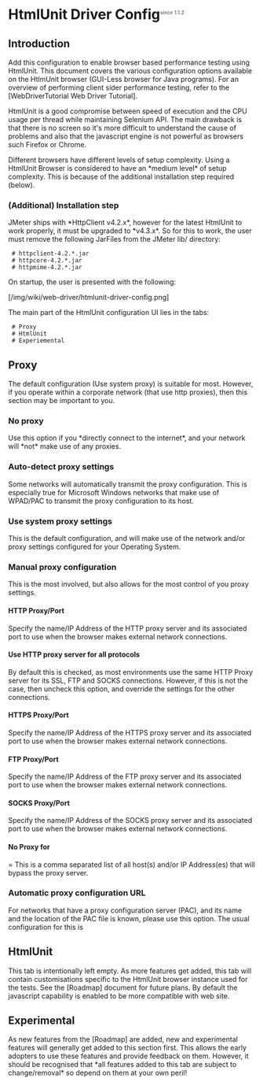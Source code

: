 = HtmlUnit Driver Config<sup><font color=gray size="1">since 1.1.2</font></sup>=

== Introduction ==
Add this configuration to enable browser based performance testing using HtmlUnit.  This document covers the various configuration options available on the HtlmUnit browser (GUI-Less browser for Java programs).  For an overview of performing client sider performance testing, refer to the [WebDriverTutorial Web Driver Tutorial].  

HtmlUnit is a good compromise between speed of execution and the CPU usage per thread while maintaining Selenium API.
The main drawback is that there is no screen so it's more difficult to understand the cause of problems and also that the javascript engine is not powerful as browsers such Firefox or Chrome.

Different browsers have different levels of setup complexity.  Using a HtmlUnit Browser is considered to have an *medium level* of setup complexity. This is because of the additional installation step required (below).

=== (Additional) Installation step ===
JMeter ships with *HttpClient v4.2.x*, however for the latest HtmlUnit to work properly, it must be upgraded to *v4.3.x*. So for this to work, the user must remove the following JarFiles from the JMeter lib/ directory:
  # httpclient-4.2.*.jar
  # httpcore-4.2.*.jar
  # httpmime-4.2.*.jar


On startup, the user is presented with the following:

[/img/wiki/web-driver/htmlunit-driver-config.png]

The main part of the HtmlUnit configuration UI lies in the tabs:
  # Proxy
  # HtmlUnit
  # Experiemental

== Proxy ==
The default configuration (Use system proxy) is suitable for most.  However, if you operate within a corporate network (that use http proxies), then this section may be important to you.

=== No proxy ===
Use this option if you *directly connect to the internet*, and your network will *not* make use of any proxies.  

=== Auto-detect proxy settings ===
Some networks will automatically transmit the proxy configuration.  This is especially true for Microsoft Windows networks that make use of WPAD/PAC to transmit the proxy configuration to its host.

=== Use system proxy settings ===
This is the default configuration, and will make use of the network and/or proxy settings configured for your Operating System.

=== Manual proxy configuration ===
This is the most involved, but also allows for the most control of you proxy settings.  

==== HTTP Proxy/Port ====
Specify the name/IP Address of the HTTP proxy server and its associated port to use when the browser makes external network connections.

==== Use HTTP proxy server for all protocols ====
By default this is checked, as most environments use the same HTTP Proxy server for its SSL, FTP and SOCKS connections.  However, if this is not the case, then uncheck this option, and override the settings for the other connections.

==== HTTPS Proxy/Port ====
Specify the name/IP Address of the HTTPS proxy server and its associated port to use when the browser makes external network connections.

==== FTP Proxy/Port ====
Specify the name/IP Address of the FTP proxy server and its associated port to use when the browser makes external network connections.

==== SOCKS Proxy/Port ====
Specify the name/IP Address of the SOCKS proxy server and its associated port to use when the browser makes external network connections.

==== No Proxy for =====
This is a comma separated list of all host(s) and/or IP Address(es) that will bypass the proxy server.

=== Automatic proxy configuration URL ===
For networks that have a proxy configuration server (PAC), and its name and the location of the PAC file is known, please use this option.  The usual configuration for this is {{{http://proxy-server/proxy.pac}}}

== HtmlUnit ==
This tab is intentionally left empty.  As more features get added, this tab will contain customisations specific to the HtmlUnit browser instance used for the tests.  See the [Roadmap] document for future plans. 
By default the javascript capability is enabled to be more compatible with web site.

== Experimental ==
As new features from the [Roadmap] are added, new and experimental features will generally get added to this section first.  This allows the early adopters to use these features and provide feedback on them.  However, it should be recognised that *all features added to this tab are subject to change/removal* so depend on them at your own peril!
